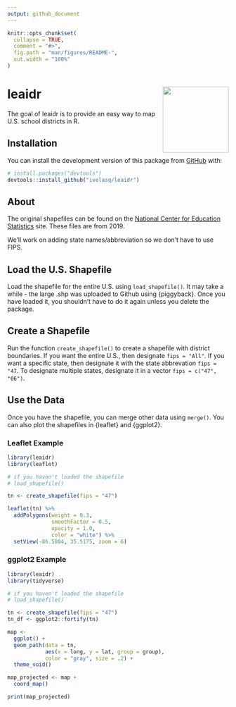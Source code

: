 ```yaml
---
output: github_document
---
```


<!-- README.md is generated from README.Rmd. Please edit that file -->

```r
knitr::opts_chunk$set(
  collapse = TRUE,
  comment = "#>",
  fig.path = "man/figures/README-",
  out.width = "100%"
)
```

# leaidr <img src='man/figures/logo.png' align="right" height="150" />

<!-- badges: start -->
<!-- badges: end -->

The goal of leaidr is to provide an easy way to map U.S. school districts in R.

## Installation

You can install the development version of this package from [GitHub](https://github.com/) with:

``` r
# install.packages("devtools")
devtools::install_github("ivelasq/leaidr")
```

## About

The original shapefiles can be found on the [National Center for Education Statistics](https://nces.ed.gov/programs/edge/Geographic/DistrictBoundaries) site. These files are from 2019.

We'll work on adding state names/abbreviation so we don't have to use FIPS.

## Load the U.S. Shapefile

Load the shapefile for the entire U.S. using `load_shapefile()`. It may take a while - the large .shp was uploaded to Github using {piggyback}. Once you have loaded it, you shouldn't have to do it again unless you delete the package.

## Create a Shapefile

Run the function `create_shapefile()` to create a shapefile with district boundaries. If you want the entire U.S., then designate `fips = "All"`. If you want a specific state, then designate it with the state abbrevation `fips = "47`. To designate multiple states, designate it in a vector `fips = c("47", "06")`.

## Use the Data

Once you have the shapefile, you can merge other data using `merge()`. You can also plot the shapefiles in {leaflet} and {ggplot2}.

### Leaflet Example

```r
library(leaidr)
library(leaflet)

# if you haven't loaded the shapefile
# load_shapefile()

tn <- create_shapefile(fips = "47")

leaflet(tn) %>% 
  addPolygons(weight = 0.3, 
              smoothFactor = 0.5,
              opacity = 1.0, 
              color = "white") %>% 
  setView(-86.5804, 35.5175, zoom = 6)
```

### ggplot2 Example

```r
library(leaidr)
library(tidyverse)

# if you haven't loaded the shapefile
# load_shapefile()

tn <- create_shapefile(fips = "47")
tn_df <- ggplot2::fortify(tn)

map <-
  ggplot() +
  geom_path(data = tn, 
            aes(x = long, y = lat, group = group),
            color = "gray", size = .2) +
  theme_void()

map_projected <- map +
  coord_map()

print(map_projected)
```
